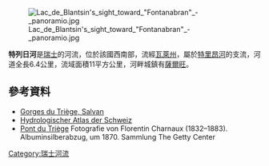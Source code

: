 {{Coord|46.09973|N|7.00343|E|display=title}}
[[Image:Lac_de_Blantsin's_sight_toward_"Fontanabran"_-_panoramio.jpg|right]]

'''特列日河'''是[[瑞士|瑞士]]的河流，位於該國西南部，流經[[瓦萊州|瓦萊州]]，屬於[[特里昂河|特里昂河]]的支流，河道全長6.4公里，流域面積11平方公里，河畔城鎮有[[薩爾旺|薩爾旺]]。

==參考資料==
* [https://torpille.ch/listing/gorges-du-triege/ Gorges du Triège, Salvan] {{Wayback|url=https://torpille.ch/listing/gorges-du-triege/ |date=20210122045711 }}
* [https://hydrologischeratlas.ch/produkte/druckausgabe/grundlagen/tabelle1-3 Hydrologischer Atlas der Schweiz] {{Wayback|url=https://hydrologischeratlas.ch/produkte/druckausgabe/grundlagen/tabelle1-3 |date=20201010102858 }}
* [http://www.getty.edu/art/collection/objects/70503/florentin-charnaux-pont-du-triege-swiss-1868-1873/ Pont du Triège] {{Wayback|url=http://www.getty.edu/art/collection/objects/70503/florentin-charnaux-pont-du-triege-swiss-1868-1873/ |date=20210121234217 }} Fotografie von Florentin Charnaux (1832–1883). Albuminsilberabzug, um 1870. Sammlung The Getty Center

{{Switzerland-geo-stub}}
[[Category:瑞士河流|Category:瑞士河流]]